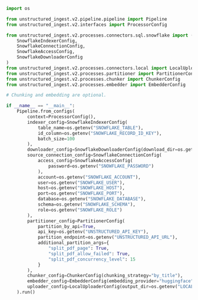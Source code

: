 ```python Python Ingest v2
import os

from unstructured_ingest.v2.pipeline.pipeline import Pipeline
from unstructured_ingest.v2.interfaces import ProcessorConfig

from unstructured_ingest.v2.processes.connectors.sql.snowflake import (
    SnowflakeIndexerConfig,
    SnowflakeConnectionConfig,
    SnowflakeAccessConfig,
    SnowflakeDownloaderConfig
)
from unstructured_ingest.v2.processes.connectors.local import LocalUploaderConfig
from unstructured_ingest.v2.processes.partitioner import PartitionerConfig
from unstructured_ingest.v2.processes.chunker import ChunkerConfig
from unstructured_ingest.v2.processes.embedder import EmbedderConfig

# Chunking and embedding are optional.

if __name__ == "__main__":
    Pipeline.from_configs(
        context=ProcessorConfig(),
        indexer_config=SnowflakeIndexerConfig(
            table_name=os.getenv("SNOWFLAKE_TABLE"),
            id_column=os.getenv("SNOWFLAKE_RECORD_ID_KEY"),
            batch_size=100
        ),
        downloader_config=SnowflakeDownloaderConfig(download_dir=os.getenv("LOCAL_FILE_DOWNLOAD_DIR")),
        source_connection_config=SnowflakeConnectionConfig(
            access_config=SnowflakeAccessConfig(
                password=os.getenv("SNOWFLAKE_PASSWORD")
            ),
            account=os.getenv("SNOWFLAKE_ACCOUNT"),
            user=os.getenv("SNOWFLAKE_USER"),
            host=os.getenv("SNOWFLAKE_HOST"),
            port=os.getenv("SNOWFLAKE_PORT"),
            database=os.getenv("SNOWFLAKE_DATABASE"),
            schema=os.getenv("SNOWFLAKE_SCHEMA"),
            role=os.getenv("SNOWFLAKE_ROLE")
        ),
        partitioner_config=PartitionerConfig(
            partition_by_api=True,
            api_key=os.getenv("UNSTRUCTURED_API_KEY"),
            partition_endpoint=os.getenv("UNSTRUCTURED_API_URL"),
            additional_partition_args={
                "split_pdf_page": True,
                "split_pdf_allow_failed": True,
                "split_pdf_concurrency_level": 15
            }
        ),
        chunker_config=ChunkerConfig(chunking_strategy="by_title"),
        embedder_config=EmbedderConfig(embedding_provider="huggingface"),
        uploader_config=LocalUploaderConfig(output_dir=os.getenv("LOCAL_FILE_OUTPUT_DIR"))
    ).run()
```
